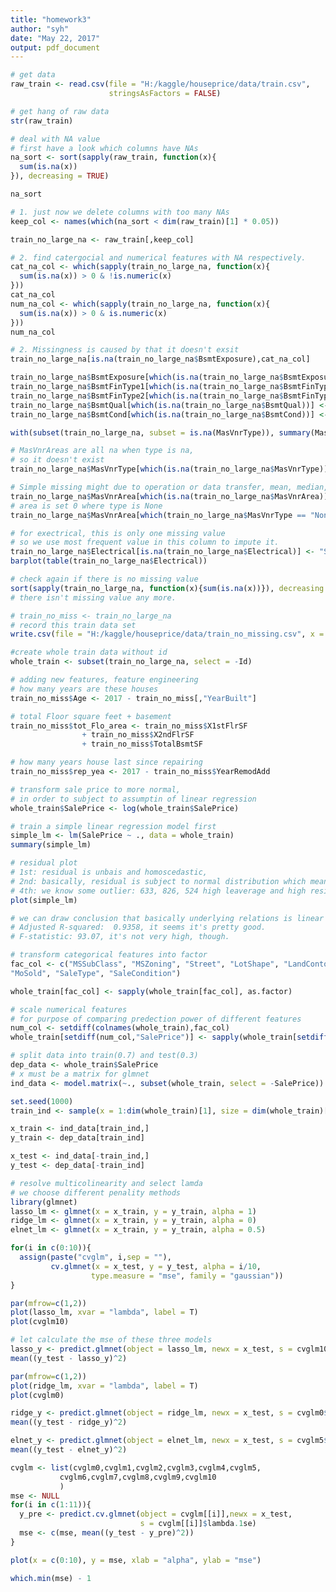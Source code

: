 ```yaml
---
title: "homework3"
author: "syh"
date: "May 22, 2017"
output: pdf_document
---
```


```r
# get data
raw_train <- read.csv(file = "H:/kaggle/houseprice/data/train.csv", 
                      stringsAsFactors = FALSE)
```

```r
# get hang of raw data
str(raw_train)
```

```r
# deal with NA value
# first have a look which columns have NAs
na_sort <- sort(sapply(raw_train, function(x){
  sum(is.na(x))
}), decreasing = TRUE)

na_sort
```

```r
# 1. just now we delete columns with too many NAs
keep_col <- names(which(na_sort < dim(raw_train)[1] * 0.05))

train_no_large_na <- raw_train[,keep_col]
```

```r
# 2. find catergocial and numerical features with NA respectively.
cat_na_col <- which(sapply(train_no_large_na, function(x){
  sum(is.na(x)) > 0 & !is.numeric(x)
}))
cat_na_col
num_na_col <- which(sapply(train_no_large_na, function(x){
  sum(is.na(x)) > 0 & is.numeric(x)
}))
num_na_col
```

```r
# 2. Missingness is caused by that it doesn't exsit
train_no_large_na[is.na(train_no_large_na$BsmtExposure),cat_na_col]
```

```r
train_no_large_na$BsmtExposure[which(is.na(train_no_large_na$BsmtExposure))] <- 'Unf'
train_no_large_na$BsmtFinType1[which(is.na(train_no_large_na$BsmtFinType1))] <- 'Unf'
train_no_large_na$BsmtFinType2[which(is.na(train_no_large_na$BsmtFinType2))] <- 'Unf'
train_no_large_na$BsmtQual[which(is.na(train_no_large_na$BsmtQual))] <- 'Unf'
train_no_large_na$BsmtCond[which(is.na(train_no_large_na$BsmtCond))] <- 'Unf'
```

```r
with(subset(train_no_large_na, subset = is.na(MasVnrType)), summary(MasVnrArea))
```

```r
# MasVnrAreas are all na when type is na, 
# so it doesn't exist
train_no_large_na$MasVnrType[which(is.na(train_no_large_na$MasVnrType))] <- 'None'
```

```r
# Simple missing might due to operation or data transfer, mean, median, etc
train_no_large_na$MasVnrArea[which(is.na(train_no_large_na$MasVnrArea))] <- mean(train_no_large_na$MasVnrArea, na.rm = TRUE)
# area is set 0 where type is None
train_no_large_na$MasVnrArea[which(train_no_large_na$MasVnrType == "None")] <- 0
```

```r
# for exectrical, this is only one missing value
# so we use most frequent value in this column to impute it.
train_no_large_na$Electrical[is.na(train_no_large_na$Electrical)] <- "SBrkr"
barplot(table(train_no_large_na$Electrical))
```

```r
# check again if there is no missing value
sort(sapply(train_no_large_na, function(x){sum(is.na(x))}), decreasing = TRUE)
# there isn't missing value any more.
```


```r

# train_no_miss <- train_no_large_na
# record this train data set
write.csv(file = "H:/kaggle/houseprice/data/train_no_missing.csv", x = train_no_large_na)

```

```r
#create whole train data without id
whole_train <- subset(train_no_large_na, select = -Id)
```


```r
# adding new features, feature engineering
# how many years are these houses
train_no_miss$Age <- 2017 - train_no_miss[,"YearBuilt"]

# total Floor square feet + basement
train_no_miss$tot_Flo_area <- train_no_miss$X1stFlrSF 
                + train_no_miss$X2ndFlrSF 
                + train_no_miss$TotalBsmtSF

# how many years house last since repairing
train_no_miss$rep_yea <- 2017 - train_no_miss$YearRemodAdd
```


```r
# transform sale price to more normal, 
# in order to subject to assumptin of linear regression
whole_train$SalePrice <- log(whole_train$SalePrice)
```


```r
# train a simple linear regression model first
simple_lm <- lm(SalePrice ~ ., data = whole_train)
summary(simple_lm)
```

```r
# residual plot
# 1st: residual is unbais and homoscedastic, 
# 2nd: basically, residual is subject to normal distribution which means variacne of error is constant.
# 4th: we know some outlier: 633, 826, 524 high leaverage and high residual
plot(simple_lm)
```

```r
# we can draw conclusion that basically underlying relations is linear
# Adjusted R-squared:  0.9358, it seems it's pretty good.
# F-statistic: 93.07, it's not very high, though.
```


```r
# transform categorical features into factor
fac_col <- c("MSSubClass", "MSZoning", "Street", "LotShape", "LandContour","Utilities", "LotConfig", "LandSlope", "Neighborhood", "Condition1", "Condition2","BldgType", "HouseStyle", "OverallQual", "OverallCond", "RoofStyle", "RoofMatl","Exterior1st", "Exterior2nd", "MasVnrType", "ExterQual", "ExterCond", "Foundation","BsmtQual", "BsmtCond", "BsmtExposure", "BsmtFinType1", "BsmtFinType2", "Heating","HeatingQC", "CentralAir", "Electrical", "KitchenQual", "Functional", "PavedDrive", 
"MoSold", "SaleType", "SaleCondition")

whole_train[fac_col] <- sapply(whole_train[fac_col], as.factor)
```


```r
# scale numerical features
# for purpose of comparing predection power of different features
num_col <- setdiff(colnames(whole_train),fac_col)
whole_train[setdiff(num_col,"SalePrice")] <- sapply(whole_train[setdiff(num_col,"SalePrice")], scale)
```


```r
# split data into train(0.7) and test(0.3)
dep_data <- whole_train$SalePrice
# x must be a matrix for glmnet
ind_data <- model.matrix(~., subset(whole_train, select = -SalePrice))

set.seed(1000)
train_ind <- sample(x = 1:dim(whole_train)[1], size = dim(whole_train)[1] * 0.7)

x_train <- ind_data[train_ind,]
y_train <- dep_data[train_ind]

x_test <- ind_data[-train_ind,]
y_test <- dep_data[-train_ind]
```



```r
# resolve multicolinearity and select lamda
# we choose different penality methods
library(glmnet)
lasso_lm <- glmnet(x = x_train, y = y_train, alpha = 1)
ridge_lm <- glmnet(x = x_train, y = y_train, alpha = 0)
elnet_lm <- glmnet(x = x_train, y = y_train, alpha = 0.5)
```

```r
for(i in c(0:10)){
  assign(paste("cvglm", i,sep = ""), 
         cv.glmnet(x = x_test, y = y_test, alpha = i/10,
                  type.measure = "mse", family = "gaussian"))
}
```


```r
par(mfrow=c(1,2))
plot(lasso_lm, xvar = "lambda", label = T)
plot(cvglm10)

```


```r
# let calculate the mse of these three models
lasso_y <- predict.glmnet(object = lasso_lm, newx = x_test, s = cvglm10$lambda.1se)
mean((y_test - lasso_y)^2)
```


```r
par(mfrow=c(1,2))
plot(ridge_lm, xvar = "lambda", label = T)
plot(cvglm0)
```

```r
ridge_y <- predict.glmnet(object = ridge_lm, newx = x_test, s = cvglm0$lambda.1se)
mean((y_test - ridge_y)^2)
```


```r
elnet_y <- predict.glmnet(object = elnet_lm, newx = x_test, s = cvglm5$lambda.1se)
mean((y_test - elnet_y)^2)
```


```r
cvglm <- list(cvglm0,cvglm1,cvglm2,cvglm3,cvglm4,cvglm5,
           cvglm6,cvglm7,cvglm8,cvglm9,cvglm10
           )
mse <- NULL
for(i in c(1:11)){
  y_pre <- predict.cv.glmnet(object = cvglm[[i]],newx = x_test,
                             s = cvglm[[i]]$lambda.1se)
  mse <- c(mse, mean((y_test - y_pre)^2))
}
```

```r
plot(x = c(0:10), y = mse, xlab = "alpha", ylab = "mse")
```

```r
which.min(mse) - 1
```


